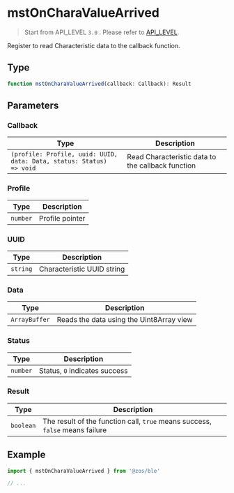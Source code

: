 # mstOnCharaValueArrived

> Start from API_LEVEL `3.0` . Please refer to [API_LEVEL](../../../../guides/framework/device/compatibility.md).

Register to read Characteristic data to the callback function.

## Type

```ts
function mstOnCharaValueArrived(callback: Callback): Result
```

## Parameters

### Callback

| Type                                                                                | Description                                       |
| ----------------------------------------------------------------------------------- | ------------------------------------------------- |
| <code>(profile: Profile, uuid: UUID, data: Data, status: Status) =&#62; void</code> | Read Characteristic data to the callback function |

### Profile

| Type                | Description     |
| ------------------- | --------------- |
| <code>number</code> | Profile pointer |

### UUID

| Type                | Description                |
| ------------------- | -------------------------- |
| <code>string</code> | Characteristic UUID string |

### Data

| Type                     | Description                              |
| ------------------------ | ---------------------------------------- |
| <code>ArrayBuffer</code> | Reads the data using the Uint8Array view |

### Status

| Type                | Description                   |
| ------------------- | ----------------------------- |
| <code>number</code> | Status, `0` indicates success |

### Result

| Type                 | Description                                                                  |
| -------------------- | ---------------------------------------------------------------------------- |
| <code>boolean</code> | The result of the function call, `true` means success, `false` means failure |

## Example

```js
import { mstOnCharaValueArrived } from '@zos/ble'

// ...
```
